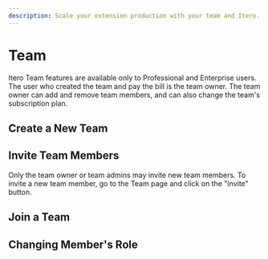 ```yaml
---
description: Scale your extension production with your team and Itero.
---
```


# Team

Itero Team features are available only to Professional and Enterprise users. The user who created the team and pay the bill is the team owner. The team owner can add and remove team members, and can also change the team's subscription plan.

## Create a New Team

## Invite Team Members

Only the team owner or team admins may invite new team members. To invite a new team member, go to the Team page and click on the "Invite" button.

## Join a Team

## Changing Member's Role
